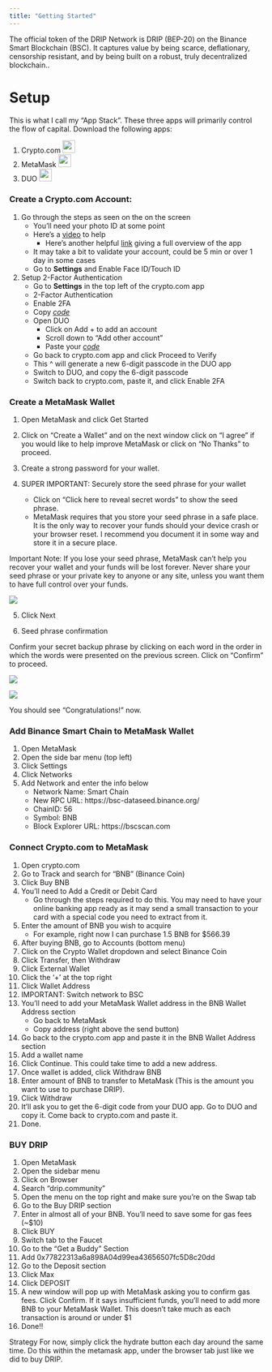 ```yaml
---
title: "Getting Started"
---
```


The official token of the DRIP Network is DRIP (BEP-20) on the Binance Smart Blockchain (BSC). It captures value by being scarce, deflationary, censorship resistant, and by being built on a robust, truly decentralized blockchain..

# Setup

This is what I call my "App Stack". These three apps will primarily control the flow of capital. Download the following apps:

1.  Crypto.com ![](img/cdc.png){width="25"}
2.  MetaMask ![](img/metamask.png){width="25px"}
3.  DUO ![](img/duo.png){width="25px"}

### Create a Crypto.com Account:

1.  Go through the steps as seen on the on the screen
    -   You'll need your photo ID at some point
    -   Here's a [video](https://www.youtube.com/watch?time_continue=252&&v=ASLDYeOO5jY&&feature=emb_title) to help
        -   Here's another helpful [link](https://www.youtube.com/watch?v=pyL1IPHrO4c) giving a full overview of the app
    -   It may take a bit to validate your account, could be 5 min or over 1 day in some cases
    -   Go to **Settings** and Enable Face ID/Touch ID
2.  Setup 2-Factor Authentication
    -   Go to **Settings** in the top left of the crypto.com app
    -   2-Factor Authentication
    -   Enable 2FA
    -   Copy [*code*]{.underline}
    -   Open DUO
        -   Click on Add + to add an account
        -   Scroll down to "Add other account"
        -   Paste your [*code*]{.underline}
    -   Go back to crypto.com app and click Proceed to Verify
    -   This \^ will generate a new 6-digit passcode in the DUO app
    -   Switch to DUO, and copy the 6-digit passcode
    -   Switch back to crypto.com, paste it, and click Enable 2FA

### Create a MetaMask Wallet

1.  Open MetaMask and click Get Started

2.  Click on "Create a Wallet" and on the next window click on "I agree" if you would like to help improve MetaMask or click on "No Thanks" to proceed.

3.  Create a strong password for your wallet.

4.  SUPER IMPORTANT: Securely store the seed phrase for your wallet

    -   Click on "Click here to reveal secret words" to show the seed phrase.
    -   MetaMask requires that you store your seed phrase in a safe place. It is the only way to recover your funds should your device crash or your browser reset. I recommend you document it in some way and store it in a secure place.

```{=html}
<div class="alert alert-info"

<strong> Important Note: </strong> If you lose your seed phrase, MetaMask can’t help you recover your wallet and your funds will be lost forever. Never share your seed phrase or your private key to anyone or any site, unless you want them to have full control over your funds.

</div>
```
![](img/secret_backup_phrase.png)

5.  Click Next

6.  Seed phrase confirmation

Confirm your secret backup phrase by clicking on each word in the order in which the words were presented on the previous screen. Click on "Confirm" to proceed.

![](img/confirm_phrase.png)

![](img/congrats.png)

You should see "Congratulations!" now.

### Add Binance Smart Chain to MetaMask Wallet

1.  Open MetaMask
2.  Open the side bar menu (top left)
3.  Click Settings
4.  Click Networks
5.  Add Network and enter the info below
    -   Network Name: Smart Chain
    -   New RPC URL: https://bsc-dataseed.binance.org/
    -   ChainID: 56
    -   Symbol: BNB
    -   Block Explorer URL: https://bscscan.com

### Connect Crypto.com to MetaMask

1.  Open crypto.com
2.  Go to Track and search for "BNB" (Binance Coin)
3.  Click Buy BNB
4.  You'll need to Add a Credit or Debit Card
    -   Go through the steps required to do this. You may need to have your online banking app ready as it may send a small transaction to your card with a special code you need to extract from it.
5.  Enter the amount of BNB you wish to acquire
    -   For example, right now I can purchase 1.5 BNB for \$566.39
6.  After buying BNB, go to Accounts (bottom menu)
7.  Click on the Crypto Wallet dropdown and select Binance Coin
8.  Click Transfer, then Withdraw
9.  Click External Wallet
10. Click the '+' at the top right
11. Click Wallet Address
12. IMPORTANT: Switch network to BSC
13. You'll need to add your MetaMask Wallet address in the BNB Wallet Address section
    -   Go back to MetaMask
    -   Copy address (right above the send button)
14. Go back to the crypto.com app and paste it in the BNB Wallet Address section
15. Add a wallet name
16. Click Continue. This could take time to add a new address.
17. Once wallet is added, click Withdraw BNB
18. Enter amount of BNB to transfer to MetaMask (This is the amount you want to use to purchase DRIP).
19. Click Withdraw
20. It'll ask you to get the 6-digit code from your DUO app. Go to DUO and copy it. Come back to crypto.com and paste it.
21. Done.

### BUY DRIP

1.  Open MetaMask
2.  Open the sidebar menu
3.  Click on Browser
4.  Search "drip.community"
5.  Open the menu on the top right and make sure you're on the Swap tab
6.  Go to the Buy DRIP section
7.  Enter in almost all of your BNB. You'll need to save some for gas fees (\~\$10)
8.  Click BUY
9.  Switch tab to the Faucet
10. Go to the "Get a Buddy" Section
11. Add 0x77822313a6a898A04d99ea43656507fc5D8c20dd
12. Go to the Deposit section
13. Click Max
14. Click DEPOSIT
15. A new window will pop up with MetaMask asking you to confirm gas fees. Click Confirm. If it says insufficient funds, you'll need to add more BNB to your MetaMask Wallet. This doesn't take much as each transaction is around or under \$1
16. Done!!

Strategy For now, simply click the hydrate button each day around the same time. Do this within the metamask app, under the browser tab just like we did to buy DRIP.
